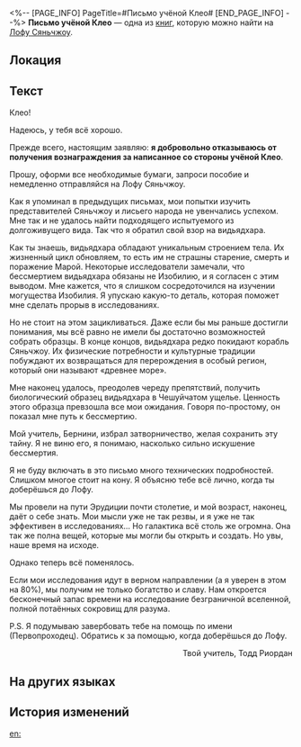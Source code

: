<%-- [PAGE_INFO]
PageTitle=#Письмо учёной Клео#
[END_PAGE_INFO] --%>
{{Дополнить}}
{{Книга Инфобокс
|id           = 235
|Название     = 
|Изображение  = Иконка письма.png
|Мир          = Лофу Сяньчжоу
|Томов        = 1
|Автор        = <!--нужно добавить-->
|Описание     = Письмо коллеге от члена Гильдии эрудитов, в котором он выражает надежду, что учёная сможет встретить его на Лофу.
|Том1         = {{tx}}
|Источник1    = {{tx|Отсутствует источник}}
|Персонажи    = 
|Фракции      = 
}}
'''Письмо учёной Клео''' — одна из [[Книги|книг]], которую можно найти на [[Лофу Сяньчжоу]].

==Локация==
{{Отметка карты|<!--название карты-->|<!--id отметки-->}}

==Текст==
Клео!

Надеюсь, у тебя всё хорошо.

Прежде всего, настоящим заявляю: '''я добровольно отказываюсь от получения вознаграждения за написанное со стороны учёной Клео'''.

Прошу, оформи все необходимые бумаги, запроси пособие и немедленно отправляйся на Лофу Сяньчжоу.

Как я упоминал в предыдущих письмах, мои попытки изучить представителей Сяньчжоу и лисьего народа не увенчались успехом. Мне так и не удалось найти подходящего испытуемого из долгоживущего вида. Так что я обратил свой взор на видьядхара.

Как ты знаешь, видьядхара обладают уникальным строением тела. Их жизненный цикл обновляем, то есть им не страшны старение, смерть и поражение Марой. Некоторые исследователи замечали, что бессмертием видьядхара обязаны не Изобилию, и я согласен с этим выводом. Мне кажется, что я слишком сосредоточился на изучении могущества Изобилия. Я упускаю какую-то деталь, которая поможет мне сделать прорыв в исследованиях.

Но не стоит на этом зацикливаться. Даже если бы мы раньше достигли понимания, мы всё равно не имели бы достаточно возможностей собрать образцы. В конце концов, видьядхара редко покидают корабль Сяньчжоу. Их физические потребности и культурные традиции побуждают их возвращаться для перерождения в особый регион, который они называют «древнее море».

Мне наконец удалось, преодолев череду препятствий, получить биологический образец видьядхара в Чешуйчатом ущелье. Ценность этого образца превзошла все мои ожидания. Говоря по-простому, он показал мне путь к бессмертию.

Мой учитель, Бернини, избрал затворничество, желая сохранить эту тайну. Я не виню его, я понимаю, насколько сильно искушение бессмертия.

Я не буду включать в это письмо много технических подробностей. Слишком многое стоит на кону. Я объясню тебе всё лично, когда ты доберёшься до Лофу.

Мы провели на пути Эрудиции почти столетие, и мой возраст, наконец, даёт о себе знать. Мои мысли уже не так резвы, и я уже не так эффективен в исследованиях... Но галактика всё столь же огромна. Она так же полна вещей, которые мы могли бы открыть и создать. Но увы, наше время на исходе.

Однако теперь всё поменялось.

Если мои исследования идут в верном направлении (а я уверен в этом на 80%), мы получим не только богатство и славу. Нам откроется бесконечный запас времени на исследование безграничной вселенной, полной потаённых сокровищ для разума.

P.S. Я подумываю завербовать тебе на помощь {{MC|м=смышлёного и надёжного сподвижника|ж=смышлёную и надёжную сподвижницу}} по имени (Первопроходец). Обратись к {{MC|м=нему|ж=ней}} за помощью, когда доберёшься до Лофу.

<div align="right">Твой учитель, Тодд Риордан</div>

==На других языках==
{{На других языках
|en   = A Letter to Scholar Cleo
|zhs  = 致克利欧学士的一封信
|zht  = 致克莉歐學士的一封信
|ja   = クリオ学士への手紙
|ko   = 클리오 학사에게 보내는 편지
|es   = Carta dirigida a la académica Cleo
|fr   = Lettre à Cléo
|ru   = Письмо учёной Клео
|th   = จดหมายถึงนักวิชาการ Cleo
|vi   = Lá Thư Gửi Đến Học Sĩ Cleo
|de   = Ein Brief an die Gelehrte Cleo
|id   = Sepucuk surat untuk Cleo
|pt   = Carta para a Erudita Cleo
}}

==История изменений==
{{История изменений|3.5}}

[[en:]]